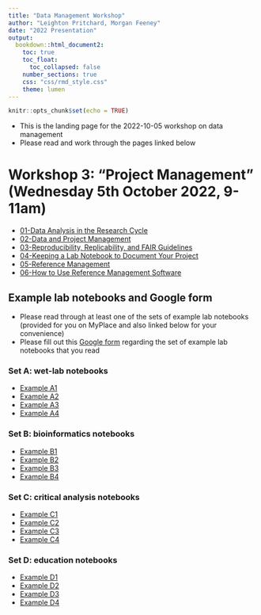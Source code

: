 ```yaml
---
title: "Data Management Workshop"
author: "Leighton Pritchard, Morgan Feeney"
date: "2022 Presentation"
output: 
  bookdown::html_document2:
    toc: true
    toc_float:
      toc_collapsed: false
    number_sections: true
    css: "css/rmd_style.css"
    theme: lumen
---
```



```r
knitr::opts_chunk$set(echo = TRUE)
```

<div id="summary">
- This is the landing page for the 2022-10-05 workshop on data management
- Please read and work through the pages linked below
</div>

# Workshop 3: "Project Management" (Wednesday 5th October 2022, 9-11am)

- [01-Data Analysis in the Research Cycle](./03-01-data_analysis.html)
- [02-Data and Project Management](./03-02-project_management.html)
- [03-Reproducibility, Replicability, and FAIR Guidelines](./03-03-reproducibility.html)
- [04-Keeping a Lab Notebook to Document Your Project](./03-04-keeping_a_lab_notebook.html)
- [05-Reference Management](./03-05-reference_management.html)
- [06-How to Use Reference Management Software](./03-06-using_a_reference_manager.html)

## Example lab notebooks and Google form

- Please read through at least one of the sets of example lab notebooks (provided for you on MyPlace and also linked below for your convenience)
- Please fill out this [Google form](https://forms.gle/WoSvnybRBrA8H6qa6) regarding the set of example lab notebooks that you read

### Set A: wet-lab notebooks

- [Example A1](assets/pdfs/lab_notebooks/example_lab_notebook_A1.pdf)
- [Example A2](assets/pdfs/lab_notebooks/example_lab_notebook_A2.pdf)
- [Example A3](assets/pdfs/lab_notebooks/example_lab_notebook_A3.pdf)
- [Example A4](assets/pdfs/lab_notebooks/example_lab_notebook_A4.pdf)

### Set B: bioinformatics notebooks

- [Example B1](assets/pdfs/lab_notebooks/example_bioinformatics_notebook_B1.pdf)
- [Example B2](assets/pdfs/lab_notebooks/example_bioinformatics_notebook_B2.pdf)
- [Example B3](assets/pdfs/lab_notebooks/example_bioinformatics_notebook_B3.pdf)
- [Example B4](assets/pdfs/lab_notebooks/example_bioinformatics_notebook_B4.pdf)

### Set C: critical analysis notebooks

- [Example C1](assets/pdfs/lab_notebooks/example_critical-analysis_notebook_C1.pdf)
- [Example C2](assets/pdfs/lab_notebooks/example_critical-analysis_notebook_C2.pdf)
- [Example C3](assets/pdfs/lab_notebooks/example_critical-analysis_notebook_C3.pdf)
- [Example C4](assets/pdfs/lab_notebooks/example_critical-analysis_notebook_C4.pdf)

### Set D: education notebooks

- [Example D1](assets/pdfs/lab_notebooks/example_education_notebook_D1.pdf)
- [Example D2](assets/pdfs/lab_notebooks/example_education_notebook_D2.pdf)
- [Example D3](assets/pdfs/lab_notebooks/example_education_notebook_D3.pdf)
- [Example D4](assets/pdfs/lab_notebooks/example_education_notebook_D4.pdf)

